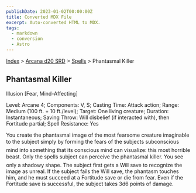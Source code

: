 ```yaml
---
publishDate: 2023-01-02T00:00:00Z
title: Converted MDX File
excerpt: Auto-converted HTML to MDX.
tags:
  - markdown
  - conversion
  - Astro
---
```






[Index](-index) > [Arcana d20 SRD](arcana-d20-srd-index) > [Spells](arcana-d20-srd-spells-index) > Phantasmal Killer




## Phantasmal Killer


Illusion [Fear, Mind-Affecting]


Level: Arcane 4; Components: V, S; Casting Time: Attack action; Range: Medium (100 ft. + 10 ft./level); Target: One living creature; Duration: Instantaneous; Saving Throw: Will disbelief (if interacted with), then Fortitude partial; Spell Resistance: Yes


You create the phantasmal image of the most fearsome creature imaginable to the subject simply by forming the fears of the subjects subconscious mind into something that its conscious mind can visualize: this most horrible beast. Only the spells subject can perceive the phantasmal killer. You see only a shadowy shape. The subject first gets a Will save to recognize the image as unreal. If the subject fails the Will save, the phantasm touches him, and he must succeed at a Fortitude save or die from fear. Even if the Fortitude save is successful, the subject takes 3d6 points of damage.



